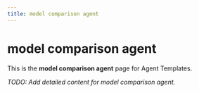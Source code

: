 ```yaml
---
title: model comparison agent
---
```


# model comparison agent

This is the **model comparison agent** page for Agent Templates.

_TODO: Add detailed content for model comparison agent._
